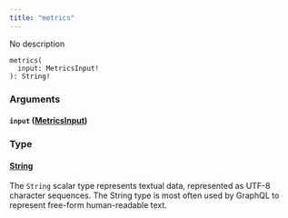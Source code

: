 ```yaml
---
title: "metrics"
---
```


No description

```
metrics(
  input: MetricsInput!
): String!

```

### Arguments[](#arguments "Direct link to heading")

#### `input` ([MetricsInput](/developer/graphql-api/references/inputs/metrics-input))[](#input-metricsinput "Direct link to heading")

### Type[](#type "Direct link to heading")

#### [String](/developer/graphql-api/references/scalars/string)[](#string "Direct link to heading")

The `String` scalar type represents textual data, represented as UTF-8 character sequences. The String type is most often used by GraphQL to represent free-form human-readable text.